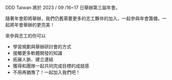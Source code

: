 DDD Taiwan 將於 2023 / 09 /16~17 日舉辦第三屆年會。

隨著年會即將舉辦，我們仍舊需要更多的志工夥伴的加入，一起參與年會籌備，一起將年會舉辦的更完美！

來參與志工的你可以

- 學習規劃與舉辦研討會的方式
- 接觸更多軟體開發的知識
- 拓展人脈、建立連結
- 獲得和團隊一起共同完成目標的成就感
- 不用再猶豫了！一起加入我們吧！
